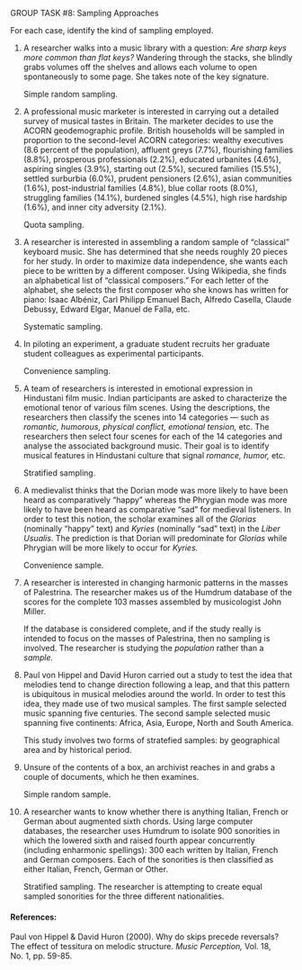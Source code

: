 


[GROUP TASK #8:]{.small} Sampling Approaches

For each case, identify the kind of sampling employed.

1.  A researcher walks into a music library with a question: *Are
    sharp keys more common than flat keys?* Wandering through the
    stacks, she blindly grabs volumes off the shelves and allows each
    volume to open spontaneously to some page. She takes note of the
    key signature.

    Simple random sampling.

2.  A professional music marketer is interested in carrying out a
    detailed survey of musical tastes in Britain. The marketer decides
    to use the ACORN geodemographic profile. British households will
    be sampled in proportion to the second-level ACORN categories:
    wealthy executives (8.6 percent of the population), affluent greys
    (7.7%), flourishing families (8.8%), prosperous professionals
    (2.2%), educated urbanites (4.6%), aspiring singles (3.9%),
    starting out (2.5%), secured families (15.5%), settled surburbia
    (6.0%), prudent pensioners (2.6%), asian communities (1.6%),
    post-industrial families (4.8%), blue collar roots (8.0%),
    struggling families (14.1%), burdened singles (4.5%), high rise
    hardship (1.6%), and inner city adversity (2.1%).

    Quota sampling.

3.  A researcher is interested in assembling a random sample of
    "classical" keyboard music. She has determined that she needs
    roughly 20 pieces for her study. In order to maximize data
    independence, she wants each piece to be written by a different
    composer. Using Wikipedia, she finds an alphabetical list of
    "classical composers." For each letter of the alphabet, she
    selects the first composer who she knows has written for piano:
    Isaac Albéniz, Carl Philipp Emanuel Bach, Alfredo Casella, Claude
    Debussy, Edward Elgar, Manuel de Falla, etc.

    Systematic sampling.

4.  In piloting an experiment, a graduate student recruits her
    graduate student colleagues as experimental participants.

    Convenience sampling.

5.  A team of researchers is interested in emotional expression in
    Hindustani film music. Indian participants are asked to
    characterize the emotional tenor of various film scenes. Using the
    descriptions, the researchers then classify the scenes into 14
    categories --- such as *romantic, humorous, physical conflict,
    emotional tension,* etc. The researchers then select four scenes
    for each of the 14 categories and analyse the associated
    background music. Their goal is to identify musical features in
    Hindustani culture that signal *romance, humor,* etc.

    Stratified sampling.

6.  A medievalist thinks that the Dorian mode was more likely to have
    been heard as comparatively "happy" whereas the Phrygian mode was
    more likely to have been heard as comparative "sad" for medieval
    listeners. In order to test this notion, the scholar examines all
    of the *Glorias* (nominally "happy" text) and *Kyries* (nominally
    "sad" text) in the *Liber Usualis.* The prediction is that Dorian
    will predominate for *Glorias* while Phrygian will be more likely
    to occur for *Kyries.*

    Convenience sample.

7.  A researcher is interested in changing harmonic patterns in the
    masses of Palestrina. The researcher makes us of the Humdrum
    database of the scores for the complete 103 masses assembled by
    musicologist John Miller.

    If the database is considered complete, and if the study really
    is intended to focus on the masses of Palestrina, then no
    sampling is involved. The researcher is studying the
    *population* rather than a *sample.*

8.  Paul von Hippel and David Huron carried out a study to test the
    idea that melodies tend to change direction following a leap, and
    that this pattern is ubiquitous in musical melodies around the
    world. In order to test this idea, they made use of two musical
    samples. The first sample selected music spanning five centuries.
    The second sample selected music spanning five continents: Africa,
    Asia, Europe, North and South America.

    This study involves two forms of stratefied samples: by
    geographical area and by historical period.

9.  Unsure of the contents of a box, an archivist reaches in and grabs
    a couple of documents, which he then examines.

    Simple random sample.

10. A researcher wants to know whether there is anything Italian,
    French or German about augmented sixth chords. Using large
    computer databases, the researcher uses Humdrum to isolate 900
    sonorities in which the lowered sixth and raised fourth appear
    concurrently (including enharmonic spellings): 300 each written by
    Italian, French and German composers. Each of the sonorities is
    then classified as either Italian, French, German or Other.

    Stratified sampling. The researcher is attempting to create
    equal sampled sonorities for the three different nationalities.

#### References:

Paul von Hippel & David Huron (2000). Why do skips precede
reversals? The effect of tessitura on melodic structure. *Music
Perception,* Vol. 18, No. 1, pp. 59-85.




